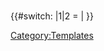<div style="color:transparent; width:1px; height:1px; overflow:hidden;">----- ----- ----- ----- ----- ----- This comment contains spoiler tags ----- ----- ----- ----- ----- ----- ----- ----- ----- ----- ----- ----- -----</div >
{{#switch: {{{episode|3}}}
|1|2 = {{{msg|THIS IS A SPOILER}}}
|{{SpoilersMessage|msg={{{msg|}}} }}
}}
<noinclude>[[Category:Templates]]</noinclude>